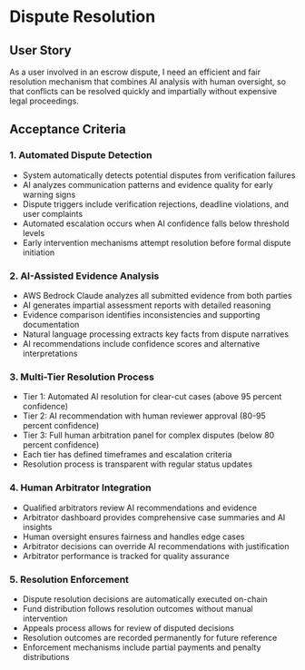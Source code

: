# Dispute Resolution

## User Story

As a user involved in an escrow dispute, I need an efficient and fair resolution mechanism that combines AI analysis with human oversight, so that conflicts can be resolved quickly and impartially without expensive legal proceedings.

## Acceptance Criteria

### 1. Automated Dispute Detection
- System automatically detects potential disputes from verification failures
- AI analyzes communication patterns and evidence quality for early warning signs
- Dispute triggers include verification rejections, deadline violations, and user complaints
- Automated escalation occurs when AI confidence falls below threshold levels
- Early intervention mechanisms attempt resolution before formal dispute initiation

### 2. AI-Assisted Evidence Analysis
- AWS Bedrock Claude analyzes all submitted evidence from both parties
- AI generates impartial assessment reports with detailed reasoning
- Evidence comparison identifies inconsistencies and supporting documentation
- Natural language processing extracts key facts from dispute narratives
- AI recommendations include confidence scores and alternative interpretations

### 3. Multi-Tier Resolution Process
- Tier 1: Automated AI resolution for clear-cut cases (above 95 percent confidence)
- Tier 2: AI recommendation with human reviewer approval (80-95 percent confidence)
- Tier 3: Full human arbitration panel for complex disputes (below 80 percent confidence)
- Each tier has defined timeframes and escalation criteria
- Resolution process is transparent with regular status updates

### 4. Human Arbitrator Integration
- Qualified arbitrators review AI recommendations and evidence
- Arbitrator dashboard provides comprehensive case summaries and AI insights
- Human oversight ensures fairness and handles edge cases
- Arbitrator decisions can override AI recommendations with justification
- Arbitrator performance is tracked for quality assurance

### 5. Resolution Enforcement
- Dispute resolution decisions are automatically executed on-chain
- Fund distribution follows resolution outcomes without manual intervention
- Appeals process allows for review of disputed decisions
- Resolution outcomes are recorded permanently for future reference
- Enforcement mechanisms include partial payments and penalty distributions